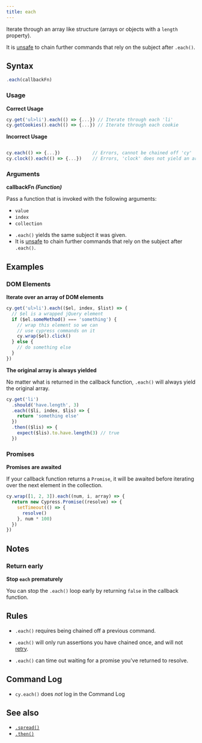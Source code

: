 ```yaml
---
title: each
---
```


Iterate through an array like structure (arrays or objects with a `length`
property).

It is [unsafe](/app/core-concepts/retry-ability#Only-queries-are-retried) to
chain further commands that rely on the subject after `.each()`.

## Syntax

```javascript
.each(callbackFn)
```

### Usage

<Icon name="check-circle" color="green" /> **Correct Usage**

```javascript
cy.get('ul>li').each(() => {...}) // Iterate through each 'li'
cy.getCookies().each(() => {...}) // Iterate through each cookie
```

<Icon name="exclamation-triangle" color="red" /> **Incorrect Usage**

```javascript

cy.each(() => {...})            // Errors, cannot be chained off 'cy'
cy.clock().each(() => {...})    // Errors, 'clock' does not yield an array
```

### Arguments

<Icon name="angle-right" /> **callbackFn _(Function)_**

Pass a function that is invoked with the following arguments:

- `value`
- `index`
- `collection`

<HeaderYields/>

- `.each()` yields the same subject it was given.
- It is [unsafe](/app/core-concepts/retry-ability#Only-queries-are-retried)
  to chain further commands that rely on the subject after `.each()`.

## Examples

### DOM Elements

**Iterate over an array of DOM elements**

```javascript
cy.get('ul>li').each(($el, index, $list) => {
  // $el is a wrapped jQuery element
  if ($el.someMethod() === 'something') {
    // wrap this element so we can
    // use cypress commands on it
    cy.wrap($el).click()
  } else {
    // do something else
  }
})
```

**The original array is always yielded**

No matter what is returned in the callback function, `.each()` will always yield
the original array.

```javascript
cy.get('li')
  .should('have.length', 3)
  .each(($li, index, $lis) => {
    return 'something else'
  })
  .then(($lis) => {
    expect($lis).to.have.length(3) // true
  })
```

### Promises

**Promises are awaited**

If your callback function returns a `Promise`, it will be awaited before
iterating over the next element in the collection.

```javascript
cy.wrap([1, 2, 3]).each((num, i, array) => {
  return new Cypress.Promise((resolve) => {
    setTimeout(() => {
      resolve()
    }, num * 100)
  })
})
```

## Notes

### Return early

**Stop `each` prematurely**

You can stop the `.each()` loop early by returning `false` in the callback
function.

## Rules

<HeaderRequirements/>

- `.each()` requires being chained off a previous command.

<HeaderAssertions/>

- `.each()` will only run assertions you have chained once, and will not
  [retry](/app/core-concepts/retry-ability).

<HeaderTimeouts/>

- `.each()` can time out waiting for a promise you've returned to resolve.

## Command Log

- `cy.each()` does _not_ log in the Command Log

## See also

- [`.spread()`](/api/commands/spread)
- [`.then()`](/api/commands/then)
